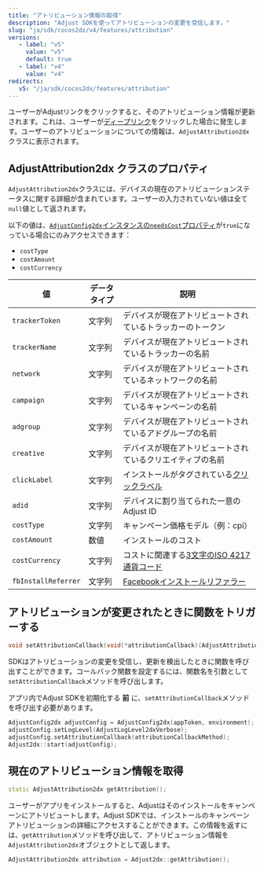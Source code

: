 ```yaml
---
title: "アトリビューション情報の取得"
description: "Adjust SDKを使ってアトリビューションの変更を受信します。"
slug: "ja/sdk/cocos2dx/v4/features/attribution"
versions:
   - label: "v5"
     value: "v5"
     default: true
   - label: "v4"
     value: "v4"
redirects:
   v5: "/ja/sdk/cocos2dx/features/attribution"
---
```


ユーザーがAdjustリンクをクリックすると、そのアトリビューション情報が更新されます。これは、ユーザーが[ディープリンク](https://help.adjust.com/ja/article/deep-links)をクリックした場合に発生します。ユーザーのアトリビューションについての情報は、`AdjustAttribution2dx`クラスに表示されます。

## AdjustAttribution2dx クラスのプロパティ

`AdjustAttribution2dx`クラスには、デバイスの現在のアトリビューションステータスに関する詳細が含まれています。ユーザーの入力されていない値は全て`null`値として返されます。

<Callout type="note">

以下の値は、[`AdjustConfig2dx`インスタンスの`needsCost`プロパティ](/ja/sdk/cocos2dx/configuration#enable-cost-data-sending)が`true`になっている場合にのみアクセスできます：

-  `costType`
-  `costAmount`
-  `costCurrency`

</Callout>

| 値                  | データタイプ | 説明                                                                                             |
| ------------------- | ------------ | ------------------------------------------------------------------------------------------------ |
| `trackerToken`      | 文字列       | デバイスが現在アトリビュートされているトラッカーのトークン                                       |
| `trackerName`       | 文字列       | デバイスが現在アトリビュートされているトラッカーの名前                                           |
| `network`           | 文字列       | デバイスが現在アトリビュートされているネットワークの名前                                         |
| `campaign`          | 文字列       | デバイスが現在アトリビュートされているキャンペーンの名前                                         |
| `adgroup`           | 文字列       | デバイスが現在アトリビュートされているアドグループの名前                                         |
| `creative`          | 文字列       | デバイスが現在アトリビュートされているクリエイティブの名前                                       |
| `clickLabel`        | 文字列       | インストールがタグされている[クリックラベル](https://help.adjust.com/ja/article/user-rewards)    |
| `adid`              | 文字列       | デバイスに割り当てられた一意のAdjust ID                                                          |
| `costType`          | 文字列       | キャンペーン価格モデル（例：cpi）                                                                |
| `costAmount`        | 数値         | インストールのコスト                                                                             |
| `costCurrency`      | 文字列       | コストに関連する[3文字のISO 4217通貨コード](https://www.iban.com/currency-codes)                 |
| `fbInstallReferrer` | 文字列       | [Facebookインストールリファラー](https://developers.facebook.com/docs/app-ads/install-referrer/) |

## アトリビューションが変更されたときに関数をトリガーする

<CodeBlock title="メソッドシグネチャー">

```cpp
void setAttributionCallback(void(*attributionCallback)(AdjustAttribution2dx attribution));
```

</CodeBlock>

SDKはアトリビューションの変更を受信し、更新を検出したときに関数を呼び出すことができます。コールバック関数を設定するには、関数名を引数として`setAttributionCallback`メソッドを呼び出します。

<Callout type="important">

アプリ内でAdjust SDKを初期化する **前** に、`setAttributionCallback`メソッドを呼び出す必要があります。

</Callout>

```cpp
AdjustConfig2dx adjustConfig = AdjustConfig2dx(appToken, environment);
adjustConfig.setLogLevel(AdjustLogLevel2dxVerbose);
adjustConfig.setAttributionCallback(attributionCallbackMethod);
Adjust2dx::start(adjustConfig);
```

## 現在のアトリビューション情報を取得

<CodeBlock title="メソッドシグネチャー">

```cpp
static AdjustAttribution2dx getAttribution();
```

</CodeBlock>

ユーザーがアプリをインストールすると、Adjustはそのインストールをキャンペーンにアトリビュートします。Adjust SDKでは、インストールのキャンペーンアトリビューションの詳細にアクセスすることができます。この情報を返すには、`getAttribution`メソッドを呼び出して、アトリビューション情報を`AdjustAttribution2dx`オブジェクトとして返します。

```cpp
AdjustAttribution2dx attribution = Adjust2dx::getAttribution();
```
